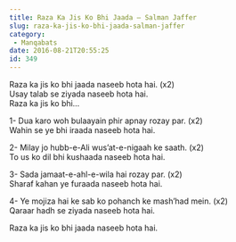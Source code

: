 ```yaml
---
title: Raza Ka Jis Ko Bhi Jaada – Salman Jaffer
slug: raza-ka-jis-ko-bhi-jaada-salman-jaffer
category:
 - Manqabats
date: 2016-08-21T20:55:25
id: 349
---
```


<p>Raza ka jis ko bhi jaada naseeb hota hai. (x2)<br />
Usay talab se ziyada naseeb hota hai.<br />
Raza ka jis ko bhi…</p>
<p>1- Dua karo woh bulaayain phir apnay rozay par. (x2)<br />
Wahin se ye bhi iraada naseeb hota hai.</p>
<p>2- Milay jo hubb-e-Ali wus’at-e-nigaah ke saath. (x2)<br />
To us ko dil bhi kushaada naseeb hota hai.</p>
<p>3- Sada jamaat-e-ahl-e-wila hai rozay par. (x2)<br />
Sharaf kahan ye furaada naseeb hota hai.</p>
<p>4- Ye mojiza hai ke sab ko pohanch ke mash’had mein. (x2)<br />
Qaraar hadh se ziyada naseeb hota hai.</p>
<p>Raza ka jis ko bhi jaada naseeb hota hai.</p>
<p> </p>